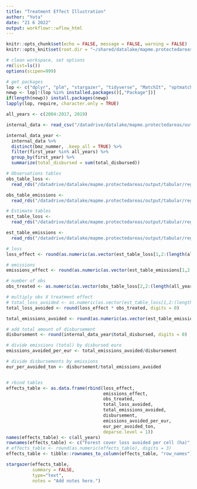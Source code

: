 ```yaml
---
title: "Treatment Effect Illustration"
author: "Yota"
date: "21 6 2022"
output: workflowr::wflow_html
---
```


```r
knitr::opts_chunk$set(echo = FALSE, message = FALSE, warning = FALSE)
knitr::opts_knit$set(root.dir = "~/shared/datalake/mapme.protectedareas")
```

```r
# clean workspace, set options
rm(list=ls())
options(scipen=999)

# get packages
lop <- c("dplyr", "plm", "stargazer", "tidyverse", "MatchIt", "optmatch", "cobalt", "gridExtra", "grid", "gtable")
newp <- lop[!(lop %in% installed.packages()[,"Package"])]
if(length(newp)) install.packages(newp)
lapply(lop, require, character.only = TRUE)

```

<style>
pre {
  overflow-x: auto;
}
pre code {
  word-wrap: normal;
  white-space: pre;
}
</style>

```r
all_years <- c(2004:2017, 2019)

internal_data <- read_csv("/datadrive/datalake/mapme.protectedareas/output/matching/model_frames/projectdata_supported.csv") 

internal_data_year <- 
  internal_data %>% 
  distinct(bmz_nummer, .keep_all = TRUE) %>% 
  filter(first_year %in% all_years) %>% 
  group_by(first_year) %>% 
  summarize(total_disbursed = sum(total_disbursed))

# Observations tables
obs_table_loss <- 
  read_rds("/datadrive/datalake/mapme.protectedareas/output/tabular/regression_output/obs_table_m12.rds")

obs_table_emissions <- 
  read_rds("/datadrive/datalake/mapme.protectedareas/output/tabular/regression_output/obs_table_m32.rds")

# Estimate tables
est_table_loss <- 
  read_rds("/datadrive/datalake/mapme.protectedareas/output/tabular/regression_output/est_table_m12.rds")

est_table_emissions <- 
  read_rds("/datadrive/datalake/mapme.protectedareas/output/tabular/regression_output/est_table_m32.rds")

```


```r
# loss
loss_effect <- round(as.numeric(as.vector(est_table_loss[1,2:(length(all_years) + 1)])), digits = 3)

# emissions
emissions_effect <- round(as.numeric(as.vector(est_table_emissions[1,2:(length(all_years) + 1)])), digits = 3)

# number of obs
obs_treated <- as.numeric(as.vector(obs_table_loss[2,2:(length(all_years) + 1)]))

# multiply obs X treatment effect 
# total_loss_avoided <- as.numeric(as.vector(est_table_loss[1,2:(length(all_years) + 1)])) * as.numeric(as.vector(obs_table_loss[2,2:(length(all_years) + 1)]))
total_loss_avoided <- round(loss_effect * obs_treated, digits = 0)

total_emissions_avoided <- round(as.numeric(as.vector(est_table_emissions[1,2:(length(all_years) + 1)])) * as.numeric(as.vector(obs_table_emissions[2,2:(length(all_years) + 1)])) * 500, digits = 0) # is it correct to multiply by 500? bc estimate for tons per ha

# add total amount of disbursement
disbursement <- round(internal_data_year$total_disbursed, digits = 0)

# divide emissions (total) by disbursed euro
emissions_avoided_per_eur <- total_emissions_avoided/disbursement

# divide disbursements by emissions
eur_per_avoided_ton <- disbursement/total_emissions_avoided


# rbind tables
effects_table <- as.data.frame(rbind(loss_effect,
                                     emissions_effect,
                                     obs_treated,
                                     total_loss_avoided,
                                     total_emissions_avoided,
                                     disbursement,
                                     emissions_avoided_per_eur,
                                     eur_per_avoided_ton,
                                     deparse.level = 1))
names(effects_table) <- c(all_years)
rownames(effects_table) <- c("Forest cover loss avoided per cell (ha)", "CO2 emissions avoided per cell (tons)", "Number of supported PA cells", "Total forest cover loss avoided (ha)", "Total CO2 emissions avoided (tons)", "KfW finance (EUR)", "Emissions avoided per EUR invested", "Euro per avoided ton of CO2 emissions")
# effects_table <- round(as.numeric(effects_table), digits = 3)
effects_table <- tibble::rownames_to_column(effects_table, "row_names")

stargazer(effects_table,
          summary = FALSE,
          type="text",
          notes = "Add notes here.")

```


